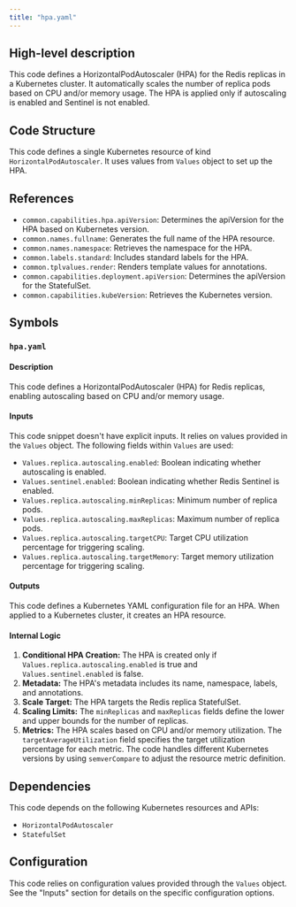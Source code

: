 ```yaml
---
title: "hpa.yaml"
---
```


## High-level description
This code defines a HorizontalPodAutoscaler (HPA) for the Redis replicas in a Kubernetes cluster. It automatically scales the number of replica pods based on CPU and/or memory usage. The HPA is applied only if autoscaling is enabled and Sentinel is not enabled.

## Code Structure
This code defines a single Kubernetes resource of kind `HorizontalPodAutoscaler`. It uses values from `Values` object to set up the HPA.

## References
* `common.capabilities.hpa.apiVersion`: Determines the apiVersion for the HPA based on Kubernetes version.
* `common.names.fullname`: Generates the full name of the HPA resource.
* `common.names.namespace`: Retrieves the namespace for the HPA.
* `common.labels.standard`: Includes standard labels for the HPA.
* `common.tplvalues.render`: Renders template values for annotations.
* `common.capabilities.deployment.apiVersion`: Determines the apiVersion for the StatefulSet.
* `common.capabilities.kubeVersion`: Retrieves the Kubernetes version.

## Symbols
### `hpa.yaml`
#### Description
This code defines a HorizontalPodAutoscaler (HPA) for Redis replicas, enabling autoscaling based on CPU and/or memory usage.

#### Inputs
This code snippet doesn't have explicit inputs. It relies on values provided in the `Values` object. The following fields within `Values` are used:
* `Values.replica.autoscaling.enabled`: Boolean indicating whether autoscaling is enabled.
* `Values.sentinel.enabled`: Boolean indicating whether Redis Sentinel is enabled.
* `Values.replica.autoscaling.minReplicas`: Minimum number of replica pods.
* `Values.replica.autoscaling.maxReplicas`: Maximum number of replica pods.
* `Values.replica.autoscaling.targetCPU`: Target CPU utilization percentage for triggering scaling.
* `Values.replica.autoscaling.targetMemory`: Target memory utilization percentage for triggering scaling.

#### Outputs
This code defines a Kubernetes YAML configuration file for an HPA. When applied to a Kubernetes cluster, it creates an HPA resource.

#### Internal Logic
1. **Conditional HPA Creation:** The HPA is created only if `Values.replica.autoscaling.enabled` is true and `Values.sentinel.enabled` is false.
2. **Metadata:** The HPA's metadata includes its name, namespace, labels, and annotations.
3. **Scale Target:** The HPA targets the Redis replica StatefulSet.
4. **Scaling Limits:** The `minReplicas` and `maxReplicas` fields define the lower and upper bounds for the number of replicas.
5. **Metrics:** The HPA scales based on CPU and/or memory utilization. The `targetAverageUtilization` field specifies the target utilization percentage for each metric. The code handles different Kubernetes versions by using `semverCompare` to adjust the resource metric definition.

## Dependencies
This code depends on the following Kubernetes resources and APIs:
* `HorizontalPodAutoscaler`
* `StatefulSet`

## Configuration
This code relies on configuration values provided through the `Values` object. See the "Inputs" section for details on the specific configuration options.
